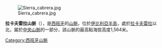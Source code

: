 [[Image:Sierra_cabrera.jpg|right]]

'''拉卡夫雷拉山脈'''（{{lang-es|Sierra de La Cabrera}}），是[[西班牙|西班牙]]的[[山脈|山脈]]，位於[[伊比利亞半島|伊比利亞半島]]，處於[[拉卡夫雷拉|拉卡夫雷拉]]以北，屬於[[中央山脈_(伊比利亞半島)|中央山脈]]的一部分，該山脈的最高點海拔高度1,564米。

{{Spain-geo-stub}}
[[Category:西班牙山脈|Category:西班牙山脈]]